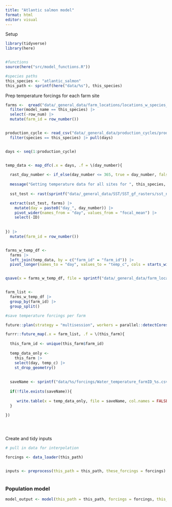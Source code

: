 ```yaml
---
title: "Atlantic salmon model"
format: html
editor: visual
---
```


Setup

```r
library(tidyverse)
library(here)


#functions
source(here("src/model_functions.R"))

#species paths
this_species <- "atlantic_salmon"
this_path <- sprintf(here("data/%s"), this_species)

```

Prep temperature forcings for each farm site

```r

farms <-  qread("data/_general_data/farm_locations/locations_w_species_fao_area.qs") |> 
  filter(model_name == this_species) |> 
  select(-row_num) |> 
  mutate(farm_id = row_number())


production_cycle <- read_csv("data/_general_data/production_cycles/production_cycle.csv") |> 
  filter(species == this_species) |> pull(days)


days <- seq(1:production_cycle)


temp_data <- map_dfc(.x = days, .f = \(day_number){
  
  rast_day_number <- if_else(day_number <= 365, true = day_number, false = day_number-365)
  
  message("Getting temperature data for all sites for ", this_species,  " - day ", day_number)
  
  sst_test <- rast(sprintf("data/_general_data/SST/SST_gf_rasters/sst_nasa_mur_L4_0.25_mean2010-2019_day_%s.tif", rast_day_number))

  extract(sst_test, farms) |> 
    mutate(day = paste0("day_", day_number)) |> 
    pivot_wider(names_from = "day", values_from = "focal_mean") |> 
    select(-ID)
  
  
}) |> 
  mutate(farm_id = row_number())


farms_w_temp_df <- 
  farms |> 
  left_join(temp_data, by = c("farm_id" = "farm_id")) |> 
  pivot_longer(names_to = "day", values_to = "temp_c", cols = starts_with("day_"))


qsave(x = farms_w_temp_df, file = sprintf("data/_general_data/farm_locations/%s_locations_w_temps.qs", this_species))


farm_list <- 
  farms_w_temp_df |>
  group_by(farm_id) |> 
  group_split()

#save temperature forcings per farm

future::plan(strategy = "multisession", workers = parallel::detectCores()-2) #select multiple cores

furrr::future_map(.x = farm_list, .f = \(this_farm){
  
  this_farm_id <- unique(this_farm$farm_id)
  
  temp_data_only <- 
    this_farm |> 
    select(day, temp_c) |> 
    st_drop_geometry()
  
  
  saveName <- sprintf("data/%s/forcings/Water_temperature_farmID_%s.csv", this_species, this_farm_id)
  
  if(!file.exists(saveName)){
    
     write.table(x = temp_data_only, file = saveName, col.names = FALSE, row.names = FALSE)
  }
    
})





```

Create and tidy inputs

```r

# pull in data for interpolation

forcings <- data_loader(this_path)


inputs <- preprocess(this_path = this_path, these_forcings = forcings)



```

### Population model

```r

model_output <- model(this_path = this_path, forcings = forcings, this_species = this_species)


```
